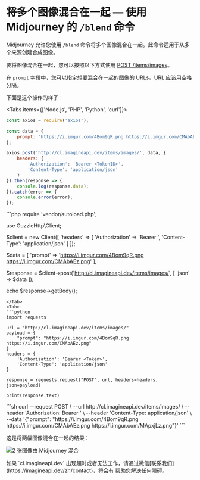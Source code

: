 
# 将多个图像混合在一起 — 使用 Midjourney 的 `/blend` 命令

Midjourney 允许您使用 `/blend` 命令将多个图像混合在一起。此命令适用于从多个来源创建合成图像。

要将图像混合在一起，您可以按照以下方式使用 [POST /items/images](/aypeeeye/image#post-itemsimages)。

在 `prompt` 字段中，您可以指定想要混合在一起的图像的 URLs。URL 应该用空格分隔。

下面是这个操作的样子：

<Tabs items={['Node.js', 'PHP', 'Python', 'curl']}>
<Tab>
```js
const axios = require('axios');

const data = {
    prompt: "https://i.imgur.com/4Bom9qR.png https://i.imgur.com/CMAbAEz.png"
};

axios.post('http://cl.imagineapi.dev/items/images/', data, {
    headers: {
        'Authorization': 'Bearer <TokenID>',
        'Content-Type': 'application/json'
    }
}).then(response => {
    console.log(response.data);
}).catch(error => {
    console.error(error);
});
```
</Tab>
<Tab>
```php
require 'vendor/autoload.php';

use GuzzleHttp\Client;

$client = new Client([
    'headers' => [
        'Authorization' => 'Bearer <TokenID>',
        'Content-Type': 'application/json'
    ]
]);

$data = [
    'prompt' => 'https://i.imgur.com/4Bom9qR.png https://i.imgur.com/CMAbAEz.png'
];

$response = $client->post('http://cl.imagineapi.dev/items/images/', [
    'json' => $data
]);

echo $response->getBody();
```
</Tab>
<Tab>
```python
import requests

url = "http://cl.imagineapi.dev/items/images/"
payload = {
    "prompt": "https://i.imgur.com/4Bom9qR.png https://i.imgur.com/CMAbAEz.png"
}
headers = {
    'Authorization': 'Bearer <Token>',
    'Content-Type': 'application/json'
}

response = requests.request("POST", url, headers=headers, json=payload)

print(response.text)
```
</Tab>
<Tab>
```sh
curl --request POST \
  --url http://cl.imagineapi.dev/items/images/ \
  --header 'Authorization: Bearer <TokenID>' \
  --header 'Content-Type: application/json' \
  --data '{"prompt": "https://i.imgur.com/4Bom9qR.png https://i.imgur.com/CMAbAEz.png https://i.imgur.com/MApxjLz.png"}'
```
</Tab>


</Tabs>

这是将两幅图像混合在一起的结果：

![2 张图像由 Midjourney 混合](/blended-images.png)

<Callout type="warning">
如果 `cl.imagineapi.dev` 出现超时或者无法工作，请通过微信[联系我们](https://imagineapi.dev/zh/contact)，将会有 帮助您解决任何障碍。
</Callout>
